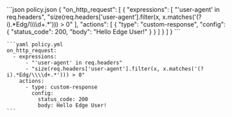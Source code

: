   <CodeGroup>
    ```json policy.json
    {
      "on_http_request": [
        {
          "expressions": [
            "'user-agent' in req.headers",
            "size(req.headers['user-agent'].filter(x, x.matches('(?i).*Edg/\\\\d+.*'))) > 0"
          ],
          "actions": [
            {
              "type": "custom-response",
              "config": {
                "status_code": 200,
                "body": "Hello Edge User!"
              }
            }
          ]
        }
      ]
    }
    ```

    ```yaml policy.yml
    on_http_request:
      - expressions:
          - "'user-agent' in req.headers"
          - "size(req.headers['user-agent'].filter(x, x.matches('(?i).*Edg/\\\\d+.*'))) > 0"
        actions:
          - type: custom-response
            config:
              status_code: 200
              body: Hello Edge User!
    ```

  </CodeGroup>
